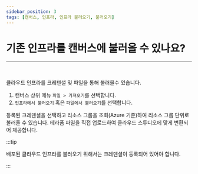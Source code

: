 ```yaml
---
sidebar_position: 3
tags: [캔버스, 인프라, 인프라 불러오기, 불러오기]
---
```


# 기존 인프라를 캔버스에 불러올 수 있나요?
<hr/>
<br />

클라우드 인프라를 크레덴셜 및 파일을 통해 불러올수 있습니다.

1. 캔버스 상위 메뉴 ```파일 > 가져오기```를 선택합니다.
2. ```인프라에서 불러오기``` 혹은 ```파일에서 불러오기```를 선택합니다.

<Tabs>
  <TabItem value="infraImport" label="인프라에서 불러오기" default>
    등록된 크레덴셜을 선택하고 리소스 그룹을 조회(Azure 기준)하여 리소스 그룹 단위로 불러올 수 있습니다.
  </TabItem>
  <TabItem value="fileImport" label="파일에서 불러오기">
    테라폼 파일을 직접 업로드하여 클라우드 스튜디오에 맞게 변환되어 제공합니다.
  </TabItem>
</Tabs>

:::tip

배포된 클라우드 인프라를 불러오기 위해서는 크레덴셜이 등록되어 있어야 합니다.

:::